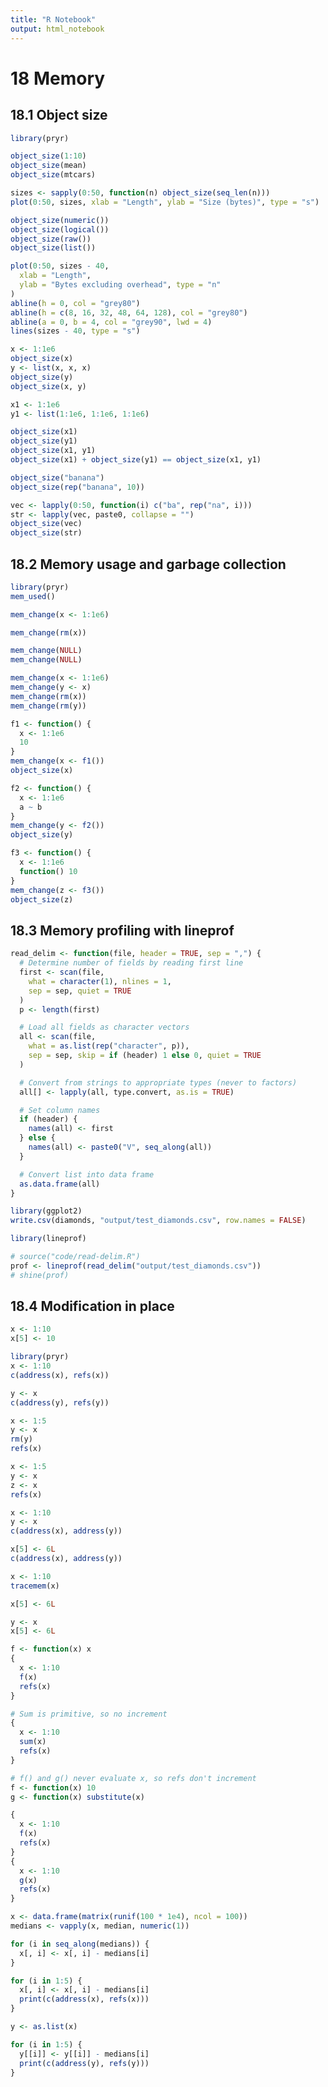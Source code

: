 ```yaml
---
title: "R Notebook"
output: html_notebook
---
```


# 18 Memory

## 18.1 Object size

```r
library(pryr)
```

```r
object_size(1:10)
object_size(mean)
object_size(mtcars)
```

```r
sizes <- sapply(0:50, function(n) object_size(seq_len(n)))
plot(0:50, sizes, xlab = "Length", ylab = "Size (bytes)", type = "s")
```

```r
object_size(numeric())
object_size(logical())
object_size(raw())
object_size(list())
```

```r
plot(0:50, sizes - 40,
  xlab = "Length",
  ylab = "Bytes excluding overhead", type = "n"
)
abline(h = 0, col = "grey80")
abline(h = c(8, 16, 32, 48, 64, 128), col = "grey80")
abline(a = 0, b = 4, col = "grey90", lwd = 4)
lines(sizes - 40, type = "s")
```

```r
x <- 1:1e6
object_size(x)
y <- list(x, x, x)
object_size(y)
object_size(x, y)
```

```r
x1 <- 1:1e6
y1 <- list(1:1e6, 1:1e6, 1:1e6)

object_size(x1)
object_size(y1)
object_size(x1, y1)
object_size(x1) + object_size(y1) == object_size(x1, y1)
```

```r
object_size("banana")
object_size(rep("banana", 10))
```

```r
vec <- lapply(0:50, function(i) c("ba", rep("na", i)))
str <- lapply(vec, paste0, collapse = "")
object_size(vec)
object_size(str)
```

## 18.2 Memory usage and garbage collection

```r
library(pryr)
mem_used()
```

```r
mem_change(x <- 1:1e6)
```

```r
mem_change(rm(x))
```

```r
mem_change(NULL)
mem_change(NULL)
```

```r
mem_change(x <- 1:1e6)
mem_change(y <- x)
mem_change(rm(x))
mem_change(rm(y))
```

```r
f1 <- function() {
  x <- 1:1e6
  10
}
mem_change(x <- f1())
object_size(x)
```

```r
f2 <- function() {
  x <- 1:1e6
  a ~ b
}
mem_change(y <- f2())
object_size(y)
```

```r
f3 <- function() {
  x <- 1:1e6
  function() 10
}
mem_change(z <- f3())
object_size(z)
```

## 18.3 Memory profiling with lineprof

```r
read_delim <- function(file, header = TRUE, sep = ",") {
  # Determine number of fields by reading first line
  first <- scan(file,
    what = character(1), nlines = 1,
    sep = sep, quiet = TRUE
  )
  p <- length(first)

  # Load all fields as character vectors
  all <- scan(file,
    what = as.list(rep("character", p)),
    sep = sep, skip = if (header) 1 else 0, quiet = TRUE
  )

  # Convert from strings to appropriate types (never to factors)
  all[] <- lapply(all, type.convert, as.is = TRUE)

  # Set column names
  if (header) {
    names(all) <- first
  } else {
    names(all) <- paste0("V", seq_along(all))
  }

  # Convert list into data frame
  as.data.frame(all)
}
```

```r
library(ggplot2)
write.csv(diamonds, "output/test_diamonds.csv", row.names = FALSE)
```

```r
library(lineprof)

# source("code/read-delim.R")
prof <- lineprof(read_delim("output/test_diamonds.csv"))
# shine(prof)
```

## 18.4 Modification in place

```r
x <- 1:10
x[5] <- 10
```

```r
library(pryr)
x <- 1:10
c(address(x), refs(x))
```

```r
y <- x
c(address(y), refs(y))
```

```r
x <- 1:5
y <- x
rm(y)
refs(x)
```

```r
x <- 1:5
y <- x
z <- x
refs(x)
```

```r
x <- 1:10
y <- x
c(address(x), address(y))

x[5] <- 6L
c(address(x), address(y))
```

```r
x <- 1:10
tracemem(x)

x[5] <- 6L

y <- x
x[5] <- 6L
```

```r
f <- function(x) x
{
  x <- 1:10
  f(x)
  refs(x)
}

# Sum is primitive, so no increment
{
  x <- 1:10
  sum(x)
  refs(x)
}

# f() and g() never evaluate x, so refs don't increment
f <- function(x) 10
g <- function(x) substitute(x)

{
  x <- 1:10
  f(x)
  refs(x)
}
{
  x <- 1:10
  g(x)
  refs(x)
}
```

```r
x <- data.frame(matrix(runif(100 * 1e4), ncol = 100))
medians <- vapply(x, median, numeric(1))

for (i in seq_along(medians)) {
  x[, i] <- x[, i] - medians[i]
}
```

```r
for (i in 1:5) {
  x[, i] <- x[, i] - medians[i]
  print(c(address(x), refs(x)))
}
```

```r
y <- as.list(x)

for (i in 1:5) {
  y[[i]] <- y[[i]] - medians[i]
  print(c(address(y), refs(y)))
}
```
